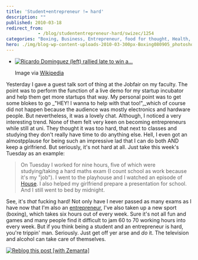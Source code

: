 ```yaml
---
title: 'Student+entrepreneur != hard'
description: ""
published: 2010-03-18
redirect_from: 
            - /blog/studententrepreneur-hard/swizec/1254
categories: "Boxing, Business, Entrepreneur, food for thought, Health, life, People, Uncategorized"
hero: ./img/blog-wp-content-uploads-2010-03-300px-Boxing080905_photoshop.jpg
---
```

- [![Ricardo Dominguez (left) rallied late to win a...](./img/blog-wp-content-uploads-2010-03-300px-Boxing080905_photoshop.jpg "Ricardo Dominguez (left) rallied late to win a...")](http://commons.wikipedia.org/wiki/Image:Boxing080905_photoshop.jpg)

  Image via [Wikipedia](http://commons.wikipedia.org/wiki/Image:Boxing080905_photoshop.jpg)

Yesterday I gave a guest talk sort of thing at the Jobfair on my faculty. The point was to perform the function of a live demo for my startup incubator and help them get more startups that way. My personal point was to get some blokes to go _&quot;HEY! I wanna to help with that too!&quot;,_which of course did not happen because the audience was mostly electronics and hardware people. But nevertheless, it was a lovely chat. Although, I noticed a very interesting trend. None of them felt very keen on becoming entrepreneurs while still at uni. They thought it was too hard, that next to classes and studying they don&#x27;t really have time to do anything else. Hell, I even got an almostpplause for being such an impressive lad that I can do both AND keep a girlfriend. But seriously, it&#x27;s not hard at all. Just take this week&#x27;s Tuesday as an example:

> On Tuesday I worked for nine hours, five of which were studying/taking a hard maths exam (I count school as work because it&#x27;s my &quot;job&quot;). I went to the playhouse and I watched an episode of [House](http://en.wikipedia.org/wiki/House_%28TV_series%29 "House (TV series)"). I also helped my girlfriend prepare a presentation for school. And I still went to bed by midnight.

See, it&#x27;s _that_ fucking hard! Not only have I never passed as many exams as I have now that I&#x27;m also an [entrepreneur](http://en.wikipedia.org/wiki/Entrepreneur "Entrepreneur"), I&#x27;ve also taken up a new sport (boxing), which takes six hours out of every week. Sure it&#x27;s not all fun and games and many people find it difficult to jam 60 to 70 working hours into every week. But if you think being a student and an entrepreneur is hard, you&#x27;re trippin&#x27; man. Seriously. Just get off yer arse and _do_ it. The television and alcohol can take care of themselves.

[![Reblog this post \[with Zemanta\]](http://img.zemanta.com/reblog_e.png?x-id=bd314f7b-c5ee-4679-9dac-34dffbed9ae6)](http://reblog.zemanta.com/zemified/bd314f7b-c5ee-4679-9dac-34dffbed9ae6/ "Reblog this post \[with Zemanta]")
